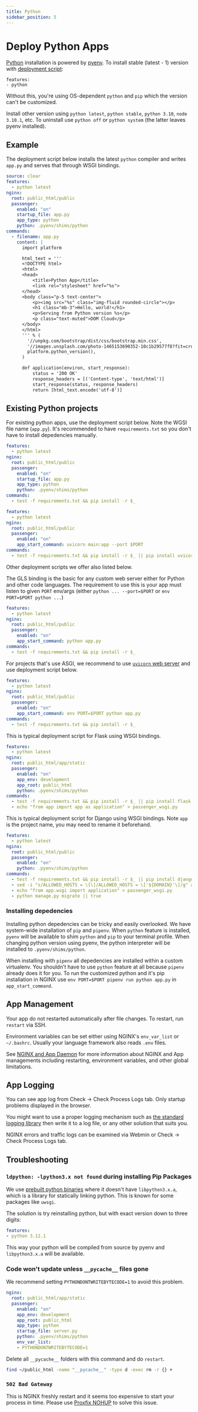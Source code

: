 ```yaml
---
title: Python
sidebar_position: 5
---
```



# Deploy Python Apps

[Python](https://python.org) installation is powered by [pyenv](https://github.com/pyenv/pyenv). To install stable (latest - 1) version with [deployment script](./deploy.mdx):

```yarn
features:
- python
```

Without this, you're using OS-dependent `python` and `pip` which the version can't be customized.

Install other version using `python latest`, `python stable`, `python 3.10`, `node 3.10.1`, etc. To uninstall use `python off` or `python system` (the latter leaves pyenv installed).

## Example

The deployment script below installs the latest `python` compiler and writes `app.py` and serves that through WSGI bindings. 

```yaml title="https://github.com/domcloud/recipes/blob/master/python.yml"
source: clear
features:
  - python latest
nginx:
  root: public_html/public
  passenger:
    enabled: "on"
    startup_file: app.py
    app_type: python
    python: .pyenv/shims/python
commands:
  - filename: app.py
    content: |
      import platform

      html_text = '''
      <!DOCTYPE html>
      <html>
      <head>
          <title>Python App</title>
          <link rel="stylesheet" href="%s">
      </head>
      <body class="p-5 text-center">
          <p><img src="%s" class="img-fluid rounded-circle"></p>
          <h1 class="mb-3">Hello, world!</h1>
          <p>Serving from Python version %s</p>
          <p class="text-muted">DOM Cloud</p>
      </body>
      </html>
      ''' % (
        '//unpkg.com/bootstrap/dist/css/bootstrap.min.css',
        '//images.unsplash.com/photo-1465153690352-10c1b29577f8?fit=crop&w=200&h=200',
        platform.python_version(),
      )

      def application(environ, start_response):
          status = '200 OK'
          response_headers = [('Content-type', 'text/html')]
          start_response(status, response_headers)
          return [html_text.encode('utf-8')]
```

## Existing Python projects

For existing python apps, use the deployment script below. Note the WGSI file name (`app.py`). It's recommended to have `requirements.txt` so you don't have to install depedencies manually.

```yaml title="https://github.com/domcloud/recipes/blob/master/python-wsgi.yml"
features:
  - python latest
nginx:
  root: public_html/public
  passenger:
    enabled: "on"
    startup_file: app.py
    app_type: python
    python: .pyenv/shims/python
commands:
  - test -f requirements.txt && pip install -r $_
```

```yaml title="https://github.com/domcloud/recipes/blob/master/python-uvicorn.yml"
features:
  - python latest
nginx:
  root: public_html/public
  passenger:
    enabled: "on"
    app_start_command: uvicorn main:app --port $PORT
commands:
  - test -f requirements.txt && pip install -r $_ || pip install uvicorn
```

Other deployment scripts we offer also listed below.

<Tabs>
  <TabItem value="gls" label="GLS" default>

The GLS binding is the basic for any custom web server either for Python and other code languages. The requirement to use this is your app must listen to given `PORT` env/args (either `python ... --port=$PORT` or `env PORT=$PORT python ...`)

```yaml title="https://github.com/domcloud/recipes/blob/master/python-gls.yml"
features:
  - python latest
nginx:
  root: public_html/public
  passenger:
    enabled: "on"
    app_start_command: python app.py
commands:
  - test -f requirements.txt && pip install -r $_
```

  </TabItem>
  <TabItem value="asgi" label="ASGI">


For projects that's use ASGI, we recommend to use [`uvicorn` web server](https://www.uvicorn.org/) and use deployment script below.

```yaml title="https://github.com/domcloud/recipes/blob/master/python-gls.yml"
features:
  - python latest
nginx:
  root: public_html/public
  passenger:
    enabled: "on"
    app_start_command: env PORT=$PORT python app.py
commands:
  - test -f requirements.txt && pip install -r $_
```

  </TabItem>
  <TabItem value="flask" label="Flask">

This is typical deployment script for Flask using WSGI bindings.

```yaml title="https://github.com/domcloud/recipes/blob/master/python-flask.yml"
features:
  - python latest
nginx:
  root: public_html/app/static
  passenger:
    enabled: "on"
    app_env: development
    app_root: public_html
    python: .pyenv/shims/python
commands:
  - test -f requirements.txt && pip install -r $_ || pip install flask
  - echo "from app import app as application" > passenger_wsgi.py
```


  </TabItem>
  <TabItem value="django" label="Django">

This is typical deployment script for Django using WSGI bindings. Note `app` is the project name, you may need to rename it beforehand.

```yaml title="https://github.com/domcloud/recipes/blob/master/python-django.yml"
features:
  - python latest
nginx:
  root: public_html/public
  passenger:
    enabled: "on"
    python: .pyenv/shims/python
commands:
  - test -f requirements.txt && pip install -r $_ || pip install django
  - sed -i "s/ALLOWED_HOSTS = \[\]/ALLOWED_HOSTS = \['${DOMAIN}'\]/g" app/settings.py
  - echo "from app.wsgi import application" > passenger_wsgi.py
  - python manage.py migrate || true
```

  </TabItem>
</Tabs>

### Installing depedencies

Installing python depedencies can be tricky and easily overlooked. We have system-wide installation of `pip` and `pipenv`. When `python` feature is installed, `pyenv` will be available to shim `python` and `pip` to your terminal profile. When changing python version using pyenv, the python interpreter will be installed to `.pyenv/shims/python`.

When installing with `pipenv` all depedencies are installed within a custom virtualenv. You shouldn't have to use `python` feature at all because `pipenv` already does it for you. To run the customized python and it's pip installation in NGINX use `env PORT=$PORT pipenv run python app.py` in `app_start_command`.

## App Management

Your app do not restarted automatically after file changes. To restart, run `restart` via SSH.

Environment variables can be set either using NGINX's `env_var_list` or `~/.bashrc`. Usually your language framework also reads `.env` files.

See [NGINX and App Daemon](./nginx.mdx) for more information about NGINX and App managements including restarting, environment variables, and other global limitations.

## App Logging

You can see app log from Check -> Check Process Logs tab. Only startup problems displayed in the browser.

You might want to use a proper logging mechanism such as [the standard logging library](https://docs.python.org/3/library/logging.html) then write it to a log file, or any other solution that suits you.

NGINX errors and traffic logs can be examined via Webmin or Check -> Check Process Logs tab.

## Troubleshooting

### `ldpython: -lpython3.x not found` during installing Pip Packages

We use [prebuilt python binaries](https://github.com/indygreg/python-build-standalone) where it doesn't have `libpython3.x.a`, which is a library for statically linking python. This is known for some packages like `uwsgi`.

The solution is try reinstalling python, but with exact version down to three digits:

```yaml
features:
- python 3.12.1
```

This way your python will be compiled from source by pyenv and `libpython3.x.a` will be available.

### Code won't update unless `__pycache__` files gone

We recommend setting `PYTHONDONTWRITEBYTECODE=1` to avoid this problem.

```yaml
nginx:
  root: public_html/app/static
  passenger:
    enabled: "on"
    app_env: development
    app_root: public_html
    app_type: python
    startup_file: server.py
    python: .pyenv/shims/python
    env_var_list:
    - PYTHONDONTWRITEBYTECODE=1
```

Delete all `__pycache__` folders with this command and do `restart`.

```bash
find ~/public_html -name "__pycache__" -type d -exec rm -r {} +
```

### `502 Bad Gateway`

This is NGINX freshly restart and it seems too expensive to start your process in time. Please use [Proxfix NOHUP](./nginx.mdx#proxfix-nohup) to solve this issue.
